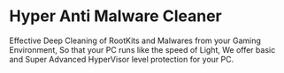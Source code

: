 # Hyper Anti Malware Cleaner
Effective Deep Cleaning of RootKits and Malwares from your Gaming Environment, So that your PC runs like the speed of Light, We offer basic and Super Advanced HyperVisor level protection for your PC.
